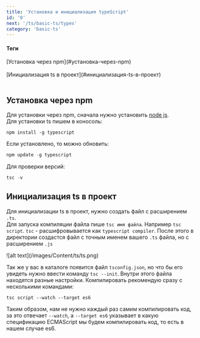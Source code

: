 ```yaml
---
title: 'Установка и инициализация typeScript'
id: '0'
next: '/ts/basic-ts/types'
category: 'basic-ts'
---
```


<div className='mdHead'>

#### Теги

<div className = 'tag_ts'>[Установка через npm](#установка-через-npm)</div>  <br/>
<div className = 'tag_ts'> [Инициализация ts в проект](#инициализация-ts-в-проект)</div>  <br/>

</div>

## Установка через npm ##
Для установки через npm, сначала нужно установить [node js](https://nodejs.org/en/).<br/>
Для установки ts пишем в коносоль:
```
npm install -g typescript
```
Если установлено, то можно обновить:
```javaScript
npm update -g typescript
```
Для проверки версий:
```javaScript
tsc -v
```
## Инициализация ts в проект ##
Для инициализации ts в проект, нужно создать файл с расширением `.ts`.<br/>
Для запуска компиляции файла пише `tsc имя файла`. Например `tsc script`. `tsc` - расшифровывается как `typescript compiler`.
После этого в директории создастся файл с точным именем вашего `.ts` файла, но с расширением `.js`<br/>

<div className='container-img'> <span className="img"> ![alt text](/images/Content/ts/ts.png) </span></div>

Так же у вас в каталоге появится файл `tsconfig.json`, но что бы его увидеть нужно ввести команду `tsc --init`.
Внутри этого файла находятся разные настройки.
Компилировать рекомендую сразу с несколькими командами:
```
tsc script --watch --target es6 
```
Таким образом, нам не нужно каждый раз самим компилировать код, за это отвечает `--watch`, а `--target es6` указывает в какую спецификацию ECMAScript мы будем компилировать код, то есть в нашем случае es6.



